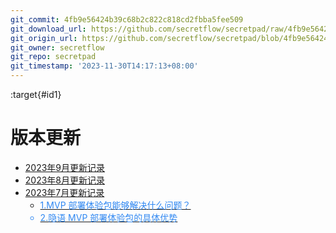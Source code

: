 ```yaml
---
git_commit: 4fb9e56424b39c68b2c822c818cd2fbba5fee509
git_download_url: https://github.com/secretflow/secretpad/raw/4fb9e56424b39c68b2c822c818cd2fbba5fee509/docs/deployment_experience/version_update/index.rst
git_origin_url: https://github.com/secretflow/secretpad/blob/4fb9e56424b39c68b2c822c818cd2fbba5fee509/docs/deployment_experience/version_update/index.rst
git_owner: secretflow
git_repo: secretpad
git_timestamp: '2023-11-30T14:17:13+08:00'
---
```


:target{#id1}

# 版本更新

<TableOfContents>


  - [2023年9月更新记录](202309.mdx)
  - [2023年8月更新记录](202308.mdx)
  - [2023年7月更新记录](202307.mdx)
    - [<font color="#3088F2" /> 1.MVP 部署体验包能够解决什么问题？](202307.mdx#mvp)
    - [<font color="#3088F2" /> 2.隐语 MVP 部署体验包的具体优势 ](202307.mdx#id2)
</TableOfContents>
